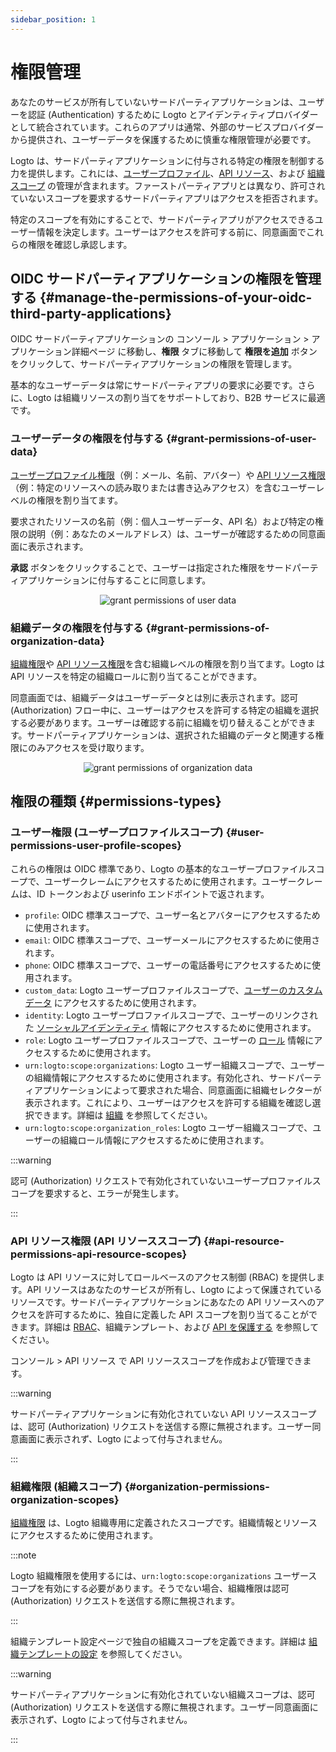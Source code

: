 ```yaml
---
sidebar_position: 1
---
```



# 権限管理

あなたのサービスが所有していないサードパーティアプリケーションは、ユーザーを認証 (Authentication) するために Logto とアイデンティティプロバイダーとして統合されています。これらのアプリは通常、外部のサービスプロバイダーから提供され、ユーザーデータを保護するために慎重な権限管理が必要です。

Logto は、サードパーティアプリケーションに付与される特定の権限を制御する力を提供します。これには、[ユーザープロファイル](#user-permissions-user-profile-scopes)、[API リソース](#api-resource-permissions-api-resource-scopes)、および [組織スコープ](#organization-permissions-organization-scopes) の管理が含まれます。ファーストパーティアプリとは異なり、許可されていないスコープを要求するサードパーティアプリはアクセスを拒否されます。

特定のスコープを有効にすることで、サードパーティアプリがアクセスできるユーザー情報を決定します。ユーザーはアクセスを許可する前に、同意画面でこれらの権限を確認し承認します。

## OIDC サードパーティアプリケーションの権限を管理する \{#manage-the-permissions-of-your-oidc-third-party-applications}

OIDC サードパーティアプリケーションの <CloudLink to="/applications">コンソール > アプリケーション > アプリケーション詳細ページ</CloudLink> に移動し、**権限** タブに移動して **権限を追加** ボタンをクリックして、サードパーティアプリケーションの権限を管理します。

基本的なユーザーデータは常にサードパーティアプリの要求に必要です。さらに、Logto は組織リソースの割り当てをサポートしており、B2B サービスに最適です。

### ユーザーデータの権限を付与する \{#grant-permissions-of-user-data}

[ユーザープロファイル権限](#user-permissions-user-profile-scopes)（例：メール、名前、アバター）や [API リソース権限](#api-resource-permissions-api-resource-scopes)（例：特定のリソースへの読み取りまたは書き込みアクセス）を含むユーザーレベルの権限を割り当てます。

要求されたリソースの名前（例：個人ユーザーデータ、API 名）および特定の権限の説明（例：あなたのメールアドレス）は、ユーザーが確認するための同意画面に表示されます。

**承認** ボタンをクリックすることで、ユーザーは指定された権限をサードパーティアプリケーションに付与することに同意します。

<center>
  <img src={GrantPermissionsOfUserData} alt="grant permissions of user data" />
</center>

### 組織データの権限を付与する \{#grant-permissions-of-organization-data}

[組織権限](#organization-permissions-organization-scopes)や [API リソース権限](#api-resource-permissions-api-resource-scopes)を含む組織レベルの権限を割り当てます。Logto は API リソースを特定の組織ロールに割り当てることができます。

同意画面では、組織データはユーザーデータとは別に表示されます。認可 (Authorization) フロー中に、ユーザーはアクセスを許可する特定の組織を選択する必要があります。ユーザーは確認する前に組織を切り替えることができます。サードパーティアプリケーションは、選択された組織のデータと関連する権限にのみアクセスを受け取ります。

<center>
  <img src={GrantPermissionsOfOrganizationData} alt="grant permissions of organization data" />
</center>

## 権限の種類 \{#permissions-types}

### ユーザー権限 (ユーザープロファイルスコープ) \{#user-permissions-user-profile-scopes}

これらの権限は OIDC 標準であり、Logto の基本的なユーザープロファイルスコープで、ユーザークレームにアクセスするために使用されます。ユーザークレームは、ID トークンおよび userinfo エンドポイントで返されます。

- `profile`: OIDC 標準スコープで、ユーザー名とアバターにアクセスするために使用されます。
- `email`: OIDC 標準スコープで、ユーザーメールにアクセスするために使用されます。
- `phone`: OIDC 標準スコープで、ユーザーの電話番号にアクセスするために使用されます。
- `custom_data`: Logto ユーザープロファイルスコープで、[ユーザーのカスタムデータ](/user-management/user-data/#custom-data) にアクセスするために使用されます。
- `identity`: Logto ユーザープロファイルスコープで、ユーザーのリンクされた [ソーシャルアイデンティティ](/user-management/user-data/#social-identities) 情報にアクセスするために使用されます。
- `role`: Logto ユーザープロファイルスコープで、ユーザーの [ロール](/authorization/role-based-access-control/#roles) 情報にアクセスするために使用されます。
- `urn:logto:scope:organizations`: Logto ユーザー組織スコープで、ユーザーの組織情報にアクセスするために使用されます。有効化され、サードパーティアプリケーションによって要求された場合、同意画面に組織セレクターが表示されます。これにより、ユーザーはアクセスを許可する組織を確認し選択できます。詳細は [組織](/organizations) を参照してください。
- `urn:logto:scope:organization_roles`: Logto ユーザー組織スコープで、ユーザーの組織ロール情報にアクセスするために使用されます。

:::warning

認可 (Authorization) リクエストで有効化されていないユーザープロファイルスコープを要求すると、エラーが発生します。

:::

### API リソース権限 (API リソーススコープ) \{#api-resource-permissions-api-resource-scopes}

Logto は API リソースに対してロールベースのアクセス制御 (RBAC) を提供します。API リソースはあなたのサービスが所有し、Logto によって保護されているリソースです。サードパーティアプリケーションにあなたの API リソースへのアクセスを許可するために、独自に定義した API スコープを割り当てることができます。詳細は [RBAC](/authorization/role-based-access-control)、組織テンプレート、および [API を保護する](/authorization/api-resources/protect-your-api/) を参照してください。

<CloudLink to="/api-resources">コンソール > API リソース</CloudLink> で API
リソーススコープを作成および管理できます。

:::warning

サードパーティアプリケーションに有効化されていない API リソーススコープは、認可 (Authorization) リクエストを送信する際に無視されます。ユーザー同意画面に表示されず、Logto によって付与されません。

:::

### 組織権限 (組織スコープ) \{#organization-permissions-organization-scopes}

[組織権限](/authorization/organization-template/#organization-permission) は、Logto 組織専用に定義されたスコープです。組織情報とリソースにアクセスするために使用されます。

:::note

Logto 組織権限を使用するには、`urn:logto:scope:organizations` ユーザースコープを有効にする必要があります。そうでない場合、組織権限は認可 (Authorization) リクエストを送信する際に無視されます。

:::

組織テンプレート設定ページで独自の組織スコープを定義できます。詳細は [組織テンプレートの設定](/authorization/organization-template/configure-organization-template/) を参照してください。

:::warning

サードパーティアプリケーションに有効化されていない組織スコープは、認可 (Authorization) リクエストを送信する際に無視されます。ユーザー同意画面に表示されず、Logto によって付与されません。

:::
